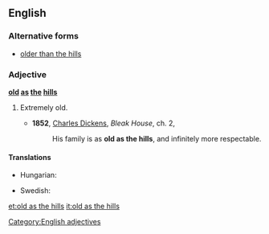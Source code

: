 ==English==

===Alternative forms===
* [[older than the hills]]

===Adjective===
'''[[old]] [[as]] [[the]] [[hills]]'''

# {{simile}} Extremely old.
#*'''1852''', [[w:Charles_Dickens|Charles Dickens]], ''Bleak House'', ch. 2,
#*:His family is as '''old as the hills''', and infinitely more respectable.

====Translations====
{{trans-top|extremely old}}
* Hungarian: {{t-|hu|vén, mint az országút}}
{{trans-mid}}
* Swedish: {{t|sv|gammal som gatan}}
{{trans-bottom}}

[[Category:English adjectives]]

[[et:old as the hills]]
[[it:old as the hills]]